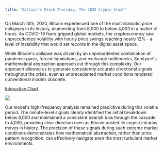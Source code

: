 ```yaml
---
title: "Bitcoin's Black Thursday: The 2020 Crypto Crash"
---
```


On March 13th, 2020, Bitcoin experienced one of the most dramatic price collapses in its history, plummeting from 8,000 to below 4,000 in a matter of hours. As COVID-19 fears gripped global markets, the cryptocurrency saw unprecedented volatility with hourly price swings reaching nearly 12% - a level of instability that would set records in the digital asset space.

While Bitcoin's collapse was driven by an unprecedented combination of pandemic panic, forced liquidations, and exchange bottlenecks, Sumtyme's mathematical abstraction approach cut through this complexity. Our approach allowed us to generate consistently accurate directional signals throughout the crisis, even as unprecedented market conditions rendered conventional models obsolete.

[Interactive Chart](https://www.sumtyme.ai/btc-2020)

![](/images/btcusdt-mar-2020.png)

Our model's high-frequency analysis remained predictive during this volatile period. The minute-level signals clearly identified the initial breakdown below 8,000 and maintained a consistent bearish bias through the cascade to 4,000, providing clear direction even as Bitcoin posted its largest intraday moves in history. The precision of these signals during such extreme market conditions demonstrates how mathematical abstraction, rather than price pattern recognition, can effectively navigate even the most turbulent market environments.